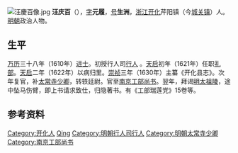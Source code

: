 {{unreferenced|time=2013-12-02T09:58:53+00:00}}
[[File:汪慶百像.jpg|thumb]]
'''汪庆百'''（{{bd|？||1652年||Wang汪}}），[[表字|字]]'''元履'''，[[号|号]]'''生洲'''，[[浙江|浙江]][[开化县|开化]]芹阳镇（今[[城关镇_(开化县)|城关镇]]）人。[[明朝|明朝]]政治人物。

== 生平 ==
[[万历|万历]]三十八年（1610年）[[进士|进士]]。初授行人司[[行人_(官職)|行人]] 。[[天启_(明朝)|天启]]初年（1621年）任职[[礼部|礼部]]。[[天启_(明朝)|天启]]二年（1622年）以病归里。[[崇祯|崇祯]]三年（1630年）主纂《开化县志》。次年复官，补[[太常寺|太常寺]][[少卿|少卿]]，转轶廷尉。官至[[南京工部尚书|南京工部尚书]]。翌年，拜谒[[明太祖陵|明太祖陵]]，途中坠马伤臂，即上书请求致仕，归隐著书。有《工部瑞莲党》15卷等。

== 参考资料 ==
{{reflist}}

{{萬曆三十八年庚戌科殿試金榜}}
{{Authority control}}

{{DEFAULTSORT:Wang汪}}
[[Category:开化人|Category:开化人]]
[[Category:汪姓|Qing]]
[[Category:明朝行人司行人|Category:明朝行人司行人]]
[[Category:明朝太常寺少卿|Category:明朝太常寺少卿]]
[[Category:南京工部尚书|Category:南京工部尚书]]
{{明朝人物小作品}}